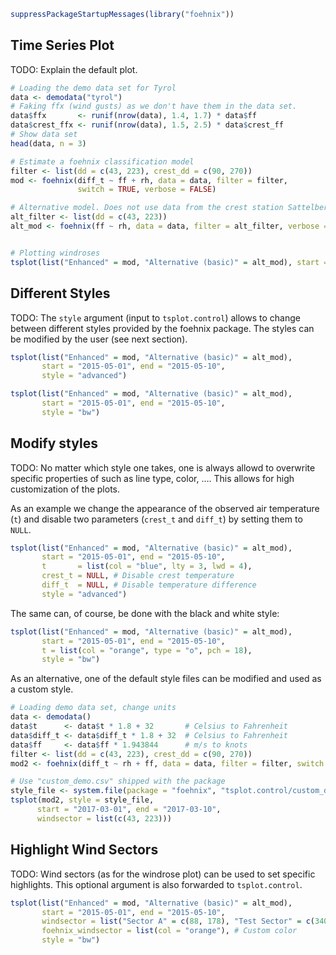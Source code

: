 
```r
suppressPackageStartupMessages(library("foehnix"))
```

## Time Series Plot

TODO: Explain the default plot.

```r
# Loading the demo data set for Tyrol
data <- demodata("tyrol")
# Faking ffx (wind gusts) as we don't have them in the data set.
data$ffx       <- runif(nrow(data), 1.4, 1.7) * data$ff
data$crest_ffx <- runif(nrow(data), 1.5, 2.5) * data$crest_ff
# Show data set 
head(data, n = 3)

# Estimate a foehnix classification model
filter <- list(dd = c(43, 223), crest_dd = c(90, 270))
mod <- foehnix(diff_t ~ ff + rh, data = data, filter = filter,
               switch = TRUE, verbose = FALSE)

# Alternative model. Does not use data from the crest station Sattelberg
alt_filter <- list(dd = c(43, 223))
alt_mod <- foehnix(ff ~ rh, data = data, filter = alt_filter, verbose = FALSE)


# Plotting windroses
tsplot(list("Enhanced" = mod, "Alternative (basic)" = alt_mod), start = "2015-05-01", end = "2015-05-10")
```

## Different Styles

TODO: The `style` argument (input to `tsplot.control`) allows to change between
different styles provided by the foehnix package. The styles can be modified
by the user (see next section).

```r
tsplot(list("Enhanced" = mod, "Alternative (basic)" = alt_mod),
       start = "2015-05-01", end = "2015-05-10",
       style = "advanced")
```

```r
tsplot(list("Enhanced" = mod, "Alternative (basic)" = alt_mod),
       start = "2015-05-01", end = "2015-05-10",
       style = "bw")
```

## Modify styles

TODO: No matter which style one takes, one is always allowd to overwrite
specific properties of such as line type, color, ....
This allows for high customization of the plots.

As an example we change the appearance of the observed air temperature (`t`)
and disable two parameters (`crest_t` and `diff_t`) by setting them to `NULL`.

```r
tsplot(list("Enhanced" = mod, "Alternative (basic)" = alt_mod),
       start = "2015-05-01", end = "2015-05-10",
       t       = list(col = "blue", lty = 3, lwd = 4),
       crest_t = NULL, # Disable crest temperature
       diff_t  = NULL, # Disable temperature difference
       style = "advanced")
```

The same can, of course, be done with the black and white style:

```r
tsplot(list("Enhanced" = mod, "Alternative (basic)" = alt_mod),
       start = "2015-05-01", end = "2015-05-10",
       t = list(col = "orange", type = "o", pch = 18),
       style = "bw")
```

As an alternative, one of the default style files can be modified and used as a custom
style.

```r
# Loading demo data set, change units
data <- demodata()
data$t      <- data$t * 1.8 + 32       # Celsius to Fahrenheit
data$diff_t <- data$diff_t * 1.8 + 32  # Celsius to Fahrenheit
data$ff     <- data$ff * 1.943844      # m/s to knots
filter <- list(dd = c(43, 223), crest_dd = c(90, 270))
mod2 <- foehnix(diff_t ~ rh + ff, data = data, filter = filter, switch = TRUE)

# Use "custom_demo.csv" shipped with the package
style_file <- system.file(package = "foehnix", "tsplot.control/custom_demo.csv")
tsplot(mod2, style = style_file,
      start = "2017-03-01", end = "2017-03-10",
      windsector = list(c(43, 223)))
```


## Highlight Wind Sectors

TODO: Wind sectors (as for the windrose plot) can be used to set specific highlights.
This optional argument is also forwarded to `tsplot.control`.

```r
tsplot(list("Enhanced" = mod, "Alternative (basic)" = alt_mod),
       start = "2015-05-01", end = "2015-05-10",
       windsector = list("Sector A" = c(88, 178), "Test Sector" = c(340, 20)),
       foehnix_windsector = list(col = "orange"), # Custom color
       style = "bw")
```

